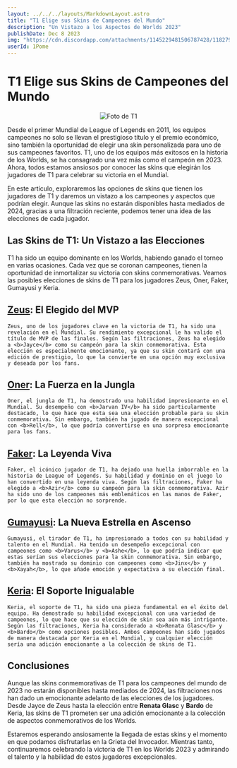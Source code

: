 ```yaml
---
layout: ../../../layouts/MarkdownLayout.astro
title: "T1 Elige sus Skins de Campeones del Mundo"
description: "Un Vistazo a los Aspectos de Worlds 2023"
publishDate: Dec 8 2023
img: "https://cdn.discordapp.com/attachments/1145229481506787428/1182798637672181852/810929100_237732463_1706x960.png?ex=65860212&is=65738d12&hm=1d1a58d10e898ad5139bec575b0cf66dd5aaf1cc972a06df6d63275dd912f41f&"
userId: 1Pome
---
```

# T1 Elige sus Skins de Campeones del Mundo

<div style="display: flex; justify-content: center;">
  <img src="https://cdn.discordapp.com/attachments/1145229481506787428/1182798637672181852/810929100_237732463_1706x960.png?ex=65860212&is=65738d12&hm=1d1a58d10e898ad5139bec575b0cf66dd5aaf1cc972a06df6d63275dd912f41f&" alt="Foto de T1" />
</div>

Desde el primer Mundial de League of Legends en 2011, los equipos campeones no solo se llevan el prestigioso título y el premio económico, sino también la oportunidad de elegir una skin personalizada para uno de sus campeones favoritos. T1, uno de los equipos más exitosos en la historia de los Worlds, se ha consagrado una vez más como el campeón en 2023. Ahora, todos estamos ansiosos por conocer las skins que elegirán los jugadores de T1 para celebrar su victoria en el Mundial.


En este artículo, exploraremos las opciones de skins que tienen los jugadores de T1 y daremos un vistazo a los campeones y aspectos que podrían elegir. Aunque las skins no estarán disponibles hasta mediados de 2024, gracias a una filtración reciente, podemos tener una idea de las elecciones de cada jugador.

## Las Skins de T1: Un Vistazo a las Elecciones

T1 ha sido un equipo dominante en los Worlds, habiendo ganado el torneo en varias ocasiones. Cada vez que se coronan campeones, tienen la oportunidad de inmortalizar su victoria con skins conmemorativas. Veamos las posibles elecciones de skins de T1 para los jugadores Zeus, Oner, Faker, Gumayusi y Keria.


## <u>Zeus</u>: El Elegido del MVP

    Zeus, uno de los jugadores clave en la victoria de T1, ha sido una revelación en el Mundial. Su rendimiento excepcional le ha valido el título de MVP de las finales. Según las filtraciones, Zeus ha elegido a <b>Jayce</b> como su campeón para la skin conmemorativa. Esta elección es especialmente emocionante, ya que su skin contará con una edición de prestigio, lo que la convierte en una opción muy exclusiva y deseada por los fans.


## <u>Oner</u>: La Fuerza en la Jungla

    Oner, el jungla de T1, ha demostrado una habilidad impresionante en el Mundial. Su desempeño con <b>Jarvan IV</b> ha sido particularmente destacado, lo que hace que esta sea una elección probable para su skin conmemorativa. Sin embargo, también ha jugado de manera excepcional con <b>Rell</b>, lo que podría convertirse en una sorpresa emocionante para los fans.


## <u>Faker</u>: La Leyenda Viva

    Faker, el icónico jugador de T1, ha dejado una huella imborrable en la historia de League of Legends. Su habilidad y dominio en el juego lo han convertido en una leyenda viva. Según las filtraciones, Faker ha elegido a <b>Azir</b> como su campeón para la skin conmemorativa. Azir ha sido uno de los campeones más emblemáticos en las manos de Faker, por lo que esta elección no sorprende.


## <u>Gumayusi</u>: La Nueva Estrella en Ascenso

    Gumayusi, el tirador de T1, ha impresionado a todos con su habilidad y talento en el Mundial. Ha tenido un desempeño excepcional con campeones como <b>Varus</b> y <b>Ashe</b>, lo que podría indicar que estas serían sus elecciones para la skin conmemorativa. Sin embargo, también ha mostrado su dominio con campeones como <b>Jinx</b> y <b>Xayah</b>, lo que añade emoción y expectativa a su elección final.


## <u>Keria</u>: El Soporte Inigualable

    Keria, el soporte de T1, ha sido una pieza fundamental en el éxito del equipo. Ha demostrado su habilidad excepcional con una variedad de campeones, lo que hace que su elección de skin sea aún más intrigante. Según las filtraciones, Keria ha considerado a <b>Renata Glasc</b> y <b>Bardo</b> como opciones posibles. Ambos campeones han sido jugados de manera destacada por Keria en el Mundial, y cualquier elección sería una adición emocionante a la colección de skins de T1.


## Conclusiones

Aunque las skins conmemorativas de T1 para los campeones del mundo de 2023 no estarán disponibles hasta mediados de 2024, las filtraciones nos han dado un emocionante adelanto de las elecciones de los jugadores. Desde Jayce de Zeus hasta la elección entre <b>Renata Glasc</b> y <b>Bardo</b> de Keria, las skins de T1 prometen ser una adición emocionante a la colección de aspectos conmemorativos de los Worlds.


Estaremos esperando ansiosamente la llegada de estas skins y el momento en que podamos disfrutarlas en la Grieta del Invocador. Mientras tanto, continuaremos celebrando la victoria de T1 en los Worlds 2023 y admirando el talento y la habilidad de estos jugadores excepcionales.
